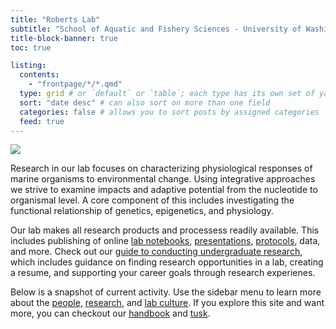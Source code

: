 ```yaml
---
title: "Roberts Lab"
subtitle: "School of Aquatic and Fishery Sciences - University of Washington"
title-block-banner: true
toc: true

listing: 
  contents:
    - "frontpage/*/*.qmd"
  type: grid # or `default` or `table`; each type has its own set of yaml options to include
  sort: "date desc" # can also sort on more than one field
  categories: false # allows you to sort posts by assigned categories
  feed: true
---
```


![](img/lab-photo-02.png)

Research in our lab focuses on characterizing physiological responses of marine organisms to environmental change. Using integrative approaches we strive to examine impacts and adaptive potential from the nucleotide to organismal level. A core component of this includes investigating the functional relationship of genetics, epigenetics, and physiology.

Our lab makes all research products and processess readily available. This includes publishing of online [lab notebooks](notebooks.qmd), [presentations](https://faculty.washington.edu/sr320/publications.html#recent-presentations), [protocols](https://robertslab.github.io/resources/), data, and more. Check out our [guide to conducting undergraduate research](https://robertslab.github.io/lab-website/undergraduate_guide.html), which includes guidance on finding research opportunities in a lab, creating a resume, and supporting your career goals through research experienes. 

Below is a snapshot of current activity. Use the sidebar menu to learn more about the [people,](https://faculty.washington.edu/sr320/people.html) [research](https://faculty.washington.edu/sr320/research.html), and [lab culture](https://faculty.washington.edu/sr320/dei.html). If you explore this site and want more, you can checkout our [handbook](https://robertslab.github.io/resources/) and [tusk](https://robertslab.github.io/tusk/).


